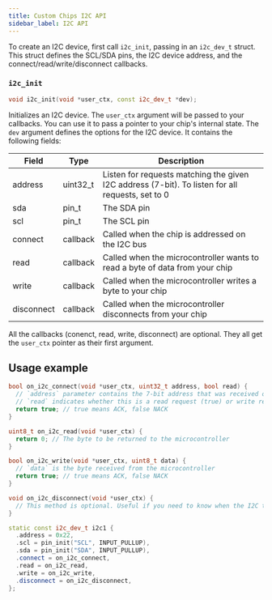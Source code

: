 ```yaml
---
title: Custom Chips I2C API
sidebar_label: I2C API
---
```


To create an I2C device, first call `i2c_init`, passing in an `i2c_dev_t` struct.
This struct defines the SCL/SDA pins, the I2C device address, and the connect/read/write/disconnect callbacks.

### `i2c_init`

```cpp
void i2c_init(void *user_ctx, const i2c_dev_t *dev);
```

Initializes an I2C device. The `user_ctx` argument will be passed to your callbacks.
You can use it to pass a pointer to your chip's internal state.
The `dev` argument defines the options for the I2C device. It contains the following fields:

| Field      | Type     | Description                                                                                      |
| ---------- | -------- | ------------------------------------------------------------------------------------------------ |
| address    | uint32_t | Listen for requests matching the given I2C address (7-bit). To listen for all requests, set to 0 |
| sda        | pin_t    | The SDA pin                                                                                      |
| scl        | pin_t    | The SCL pin                                                                                      |
| connect    | callback | Called when the chip is addressed on the I2C bus                                                 |
| read       | callback | Called when the microcontroller wants to read a byte of data from your chip                      |
| write      | callback | Called when the microcontroller writes a byte to your chip                                       |
| disconnect | callback | Called when the microcontroller disconnects from your chip                                       |

All the callbacks (conenct, read, write, disconnect) are optional. They all get the `user_ctx` pointer as their first argument.

## Usage example

```cpp
bool on_i2c_connect(void *user_ctx, uint32_t address, bool read) {
  // `address` parameter contains the 7-bit address that was received on the I2C bus.
  // `read` indicates whether this is a read request (true) or write request (false).
  return true; // true means ACK, false NACK
}

uint8_t on_i2c_read(void *user_ctx) {
  return 0; // The byte to be returned to the microcontroller
}

bool on_i2c_write(void *user_ctx, uint8_t data) {
  // `data` is the byte received from the microcontroller
  return true; // true means ACK, false NACK
}

void on_i2c_disconnect(void *user_ctx) {
  // This method is optional. Useful if you need to know when the I2C transaction has concluded.
}

static const i2c_dev_t i2c1 {
  .address = 0x22,
  .scl = pin_init("SCL", INPUT_PULLUP),
  .sda = pin_init("SDA", INPUT_PULLUP),
  .connect = on_i2c_connect,
  .read = on_i2c_read,
  .write = on_i2c_write,
  .disconnect = on_i2c_disconnect,
};
```
